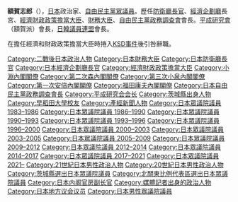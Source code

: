 {{Infobox Officeholder
| name  = 額賀 {{unicode|福}}志郎
| original_name = 
| native_name_lang = 
| image = Nukaga Fukushiro 1-2.jpg
| imagesize = 
| country = {{JPN}}
| office = {{JPN}}第7、8任[[財務大臣|財務大臣]]
| term_start = 2007年8月27日
| term_end = 2008年8月2日
|primeminister= [[安倍晋三|安倍晋三]]<br/>[[福田康夫|福田康夫]]
| predecessor = [[尾身幸次|尾身幸次]]
| successor = [[伊吹文明|伊吹文明]]
|office1       = {{JPN}}第60、72任[[防衛廳長官|防衛廳長官]]
|term_start1   = 2005年10月31日
|term_end1     = 2006年9月26日
|primeminister1=[[小泉純一郎|小泉純一郎]]
|predecessor1  = [[大野功統|大野功統]]
|successor1    = [[久間章生|久間章生]]
|term_start2   = 1998年7月30日
|term_end2     = 1998年11月20日
|primeminister2=[[小淵惠三|小淵惠三]]
|predecessor2  = [[久間章生|久間章生]]
|successor2    = [[野呂田芳成|野呂田芳成]]
|office3       = {{JPN}}第1任[[经济财政政策担当大臣|经济财政政策担当大臣]]
|term_start3   = 2001年1月6日
|term_end3     = 2001年1月23日
|primeminister3=[[森喜朗|森喜朗]]
|predecessor3  = 新創職位
|successor3    = [[麻生太郎|麻生太郎]]
|office4       = {{JPN}}第58任[[經濟企劃廳長官|經濟企劃廳長官]]
|term_start4   = 2000年12月5日
|term_end4     = 2001年1月6日
|primeminister4=[[森喜朗|森喜朗]]
|predecessor4  = [[堺屋太一|堺屋太一]]
|successor4    = 職位廢除
| office5 = {{JPN}}[[眾議院_(日本)|眾議院]]議員
|term_start5  = 1983年12月19日
|term_end5   = 
|predecessor5 = {{link-ja|石津政雄|石津政雄}}
|successor5  = 
|constituency5= {{Plainlist|
* {{link-ja|茨城縣第1區 (中選舉區)|茨城県第1区 (中選挙区)|茨城縣第1區}}（1983-1996）
* [[茨城縣第2區|茨城縣第2區]]（1996-2009）
* [[比例北關東區|比例北關東區]]（2009-2012）
* [[茨城縣第2區|茨城縣第2區]]（2012年至今）}}
| office6 = [[File:Flag_of_Ibaraki_Prefecture_(1966-1991).svg|22px]] [[茨城縣|茨城縣]]議會議員
|term_start6  = 1978年12月
|term_end6   = 1983年12月
|constituency6=[[行方郡|行方郡]]選區
|birth_date = {{birth date and age|1944|1|11}}
|birth_place = {{JPN}}[[茨城縣|茨城縣]]{{link-ja|行方郡 (茨城縣)|行方郡 (茨城県)|行方郡}}[[小高村|小高村]]<br/>（現[[行方市|行方市]]）
|native_place = 
|parents = 
|relatives = 
|spouse = 
|party = [[自由民主黨_(日本)|自由民主黨]]
|alma_mater   = [[早稻田大學|早稻田大學]]第一政治經濟學部
|website      = [http://www.nukaga-fukushiro.jp 官方网站]
}}
{{japanese
|image=
|width=150px
|japanese=額賀福志郎
|kana=ぬかが ふくしろう
|romaji=Nukaga Fukushiro
}}

'''額賀{{unicode|福}}志郎'''（{{bd|1944年|1月11日|catIdx=E額}}），[[日本|日本]]政治家、[[自由民主黨_(日本)|自由民主黨]][[眾議院_(日本)|眾議員]]。歷任[[防衛廳長官|防衛廳長官]]、[[經濟企劃廳|經濟企劃廳]]長宮、[[經濟財政政策擔當大臣|經濟財政政策擔當大臣]]、[[財務大臣|財務大臣]]、[[自由民主黨政務調查會|自由民主黨政務調查會]]會長。[[平成研究會|平成研究會]]（額賀派）會長，[[日韓議員連盟|日韓議員連盟]]會長。

在擔任經濟和財政政策擔當大臣時捲入[[KSD事件|KSD事件]]後引咎辭職。

{{財務大臣}}
{{防衛大臣}}
{{經濟財政政策擔當大臣}}
{{小淵內閣}}
{{第二次森內閣}}
{{第三次小泉內閣}}
{{第一次安倍內閣}}
{{福田康夫內閣}}
{{自民政調會長}}
{{平成研究會會長}}

{{Authority control}}
{{DEFAULTSORT:Nukaga Fukushiro}}
[[Category:二戰後日本政治人物|Category:二戰後日本政治人物]]
[[Category:日本財務大臣|Category:日本財務大臣]]
[[Category:日本防衛廳長官|Category:日本防衛廳長官]]
[[Category:日本經濟企劃廳長官|Category:日本經濟企劃廳長官]]
[[Category:經濟財政政策擔當大臣|Category:經濟財政政策擔當大臣]]
[[Category:小淵內閣閣僚|Category:小淵內閣閣僚]]
[[Category:第二次森內閣閣僚|Category:第二次森內閣閣僚]]
[[Category:第三次小泉內閣閣僚|Category:第三次小泉內閣閣僚]]
[[Category:第一次安倍內閣閣僚|Category:第一次安倍內閣閣僚]]
[[Category:福田康夫內閣閣僚|Category:福田康夫內閣閣僚]]
[[Category:日本自由民主黨政務調查會長|Category:日本自由民主黨政務調查會長]]
[[Category:平成研究会会长|Category:平成研究会会长]]
[[Category:茨城縣出身人物|Category:茨城縣出身人物]]
[[Category:早稻田大學校友|Category:早稻田大學校友]]
[[Category:產經新聞人物|Category:產經新聞人物]]
[[Category:日本眾議院議員_1983–1986|Category:日本眾議院議員 1983–1986]]
[[Category:日本眾議院議員_1986–1990|Category:日本眾議院議員 1986–1990]]
[[Category:日本眾議院議員_1990–1993|Category:日本眾議院議員 1990–1993]]
[[Category:日本眾議院議員_1993–1996|Category:日本眾議院議員 1993–1996]]
[[Category:日本眾議院議員_1996–2000|Category:日本眾議院議員 1996–2000]]
[[Category:日本眾議院議員_2000–2003|Category:日本眾議院議員 2000–2003]]
[[Category:日本眾議院議員_2003–2005|Category:日本眾議院議員 2003–2005]]
[[Category:日本眾議院議員_2005–2009|Category:日本眾議院議員 2005–2009]]
[[Category:日本眾議院議員_2009–2012|Category:日本眾議院議員 2009–2012]]
[[Category:日本眾議院議員_2012–2014|Category:日本眾議院議員 2012–2014]]
[[Category:日本眾議院議員_2014–2017|Category:日本眾議院議員 2014–2017]]
[[Category:日本眾議院議員_2017–2021|Category:日本眾議院議員 2017–2021]]
[[Category:日本眾議院議員_2021–|Category:日本眾議院議員 2021–]]
[[Category:21世紀日本男性政治人物|Category:21世紀日本男性政治人物]]
[[Category:20世紀日本男性政治人物|Category:20世紀日本男性政治人物]]
[[Category:茨城縣選出日本眾議院議員|Category:茨城縣選出日本眾議院議員]]
[[Category:北關東比例代表區選出日本眾議院議員|Category:北關東比例代表區選出日本眾議院議員]]
[[Category:日本内阁官房副长官|Category:日本内阁官房副长官]]
[[Category:媒體記者出身的政治人物|Category:媒體記者出身的政治人物]]
[[Category:日本地方议会议员|Category:日本地方议会议员]]
[[Category:日本男性眾議院議員|Category:日本男性眾議院議員]]